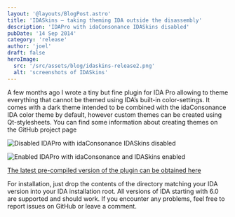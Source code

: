 ```yaml
---
layout: '@layouts/BlogPost.astro'
title: 'IDASkins – taking theming IDA outside the disassembly'
description: 'IDAPro with idaConsonance IDASkins disabled'
pubDate: '14 Sep 2014'
category: 'release'
author: 'joel'
draft: false
heroImage:
  src: '/src/assets/blog/idaskins-release2.png'
  alt: 'screenshots of IDASkins'
---
```


A few months ago I wrote a tiny but fine plugin for IDA Pro allowing to theme
everything that cannot be themed using IDA’s built-in color-settings. It comes
with a dark theme intended to be combined with the idaConsonance IDA color theme
by default, however custom themes can be created using Qt-stylesheets. You can
find some information about creating themes on the GitHub project page

![Disabled](https://zyantific.com/assets/2014-09-14-idaskins-taking-theming-ida-outside-the-disassembly/disabled.png)
IDAPro with idaConsonance IDASkins disabled

![Enabled](https://zyantific.com/assets/2014-09-14-idaskins-taking-theming-ida-outside-the-disassembly/enabled.png)
IDAPro with idaConsonance and IDASkins enabled

[The latest pre-compiled version of the plugin can be obtained here](https://github.com/athre0z/ida-skins/releases/latest)

For installation, just drop the contents of the directory matching your IDA
version into your IDA installation root. All versions of IDA starting with 6.0
are supported and should work. If you encounter any problems, feel free to
report issues on GitHub or leave a comment.
